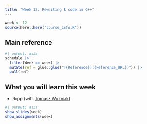 ```yaml
---
title: "Week 12: Rewriting R code in C++"
---
```


```r
week <- 12
source(here::here("course_info.R"))
```

## Main reference

```r
#| output: asis
schedule |>
  filter(Week == week) |>
  mutate(ref = glue::glue("[{Reference}]({Reference_URL})")) |>
  pull(ref)
```

## What you will learn this week

* Rcpp (with [Tomasz Wozniak](http://bit.ly/tomaszwozniak))

```r
#| output: asis
show_slides(week)
show_assignments(week)
```
